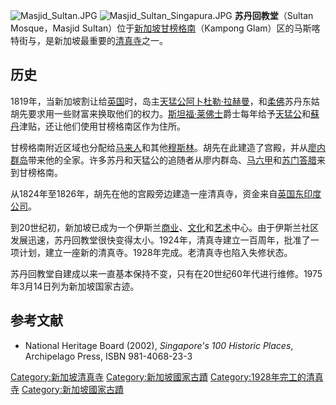 {{coord|1|18|07.7|N|103|51|32.8|E|display=title}}
[[File:Masjid_Sultan.JPG|thumb]]
[[File:Masjid_Sultan_Singapura.JPG|thumb]]
'''苏丹回教堂'''（Sultan Mosque，Masjid Sultan）位于[[新加坡|新加坡]][[甘榜格南|甘榜格南]]（Kampong Glam）区的马斯喀特街与{{tsl|en|North Bridge Road|桥北路}}，是新加坡最重要的[[清真寺|清真寺]]之一。

== 历史 ==
1819年，当新加坡割让给[[英国|英国]]时，岛主[[天猛公|天猛公]][[阿卜杜勒·拉赫曼|阿卜杜勒·拉赫曼]]，和[[柔佛|柔佛]]苏丹东姑胡先要求用一些财富来换取他们的权力。[[斯坦福·莱佛士|斯坦福·莱佛士]]爵士每年给予[[天猛公|天猛公]]和[[苏丹_(称谓)|蘇丹]]津贴，还让他们使用甘榜格南区作为住所。

甘榜格南附近区域也分配给[[马来人|马来人]]和其他[[穆斯林|穆斯林]]。胡先在此建造了宫殿，并从[[廖内群岛|廖内群岛]]带来他的全家。许多苏丹和天猛公的追随者从廖内群岛、[[马六甲|马六甲]]和[[苏门答腊|苏门答腊]]来到甘榜格南。

从1824年至1826年，胡先在他的宫殿旁边建造一座清真寺，资金来自[[英国东印度公司|英国东印度公司]]。

到20世纪初，新加坡已成为一个伊斯兰[[商业|商业]]、[[文化|文化]]和[[艺术|艺术]]中心。由于伊斯兰社区发展迅速，苏丹回教堂很快变得太小。1924年，清真寺建立一百周年，批准了一项计划，建立一座新的清真寺。1928年完成。老清真寺也陷入失修状态。

苏丹回教堂自建成以来一直基本保持不变，只有在20世纪60年代进行维修。1975年3月14日列为新加坡国家古迹。

== 参考文献 ==
{{commons|Masjid Sultan}}
*National Heritage Board (2002), ''Singapore's 100 Historic Places'', Archipelago Press, ISBN 981-4068-23-3

[[Category:新加坡清真寺|Category:新加坡清真寺]]
[[Category:新加坡國家古蹟|Category:新加坡國家古蹟]]
[[Category:1928年完工的清真寺|Category:1928年完工的清真寺]]
[[Category:新加坡國家古蹟|Category:新加坡國家古蹟]]